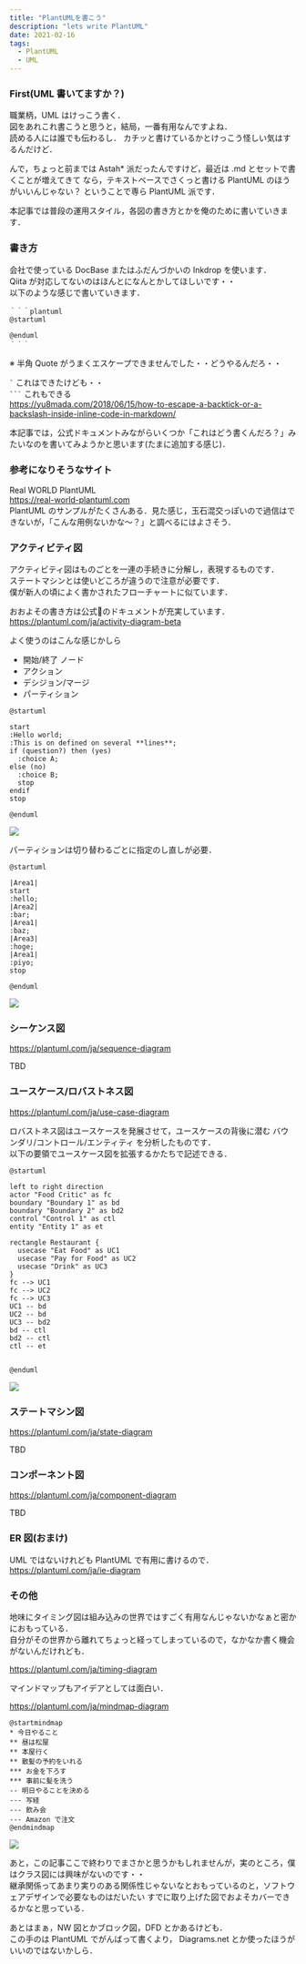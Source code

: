 ```yaml
---
title: "PlantUMLを書こう"
description: "lets write PlantUML"
date: 2021-02-16
tags:
  - PlantUML
  - UML
---
```


### First(UML 書いてますか？)

職業柄，UML はけっこう書く．  
図をあれこれ書こうと思うと，結局，一番有用なんですよね．  
読める人には誰でも伝わるし．
カチッと書けているかとけっこう怪しい気はするんだけど．  

んで，ちょっと前までは Astah* 派だったんですけど，最近は .md とセットで書くことが増えてきて
なら，テキストベースでさくっと書ける PlantUML のほうがいいんじゃない？ ということで専ら PlantUML 派です．

本記事では普段の運用スタイル，各図の書き方とかを俺のために書いていきます．

### 書き方 

会社で使っている DocBase またはふだんづかいの Inkdrop を使います．  
Qiita が対応してないのはほんとになんとかしてほしいです・・  
以下のような感じで書いていきます．

```
｀｀｀plantuml
@startuml

@enduml
｀｀｀
```

※ 半角 Quote がうまくエスケープできませんでした・・どうやるんだろ・・

`` ` `` これはできたけども・・  
`` ``` `` これもできる  
https://yu8mada.com/2018/06/15/how-to-escape-a-backtick-or-a-backslash-inside-inline-code-in-markdown/

本記事では，公式ドキュメントみながらいくつか「これはどう書くんだろ？」みたいなのを書いてみようかと思います(たまに追加する感じ)．

### 参考になりそうなサイト

Real WORLD PlantUML  
https://real-world-plantuml.com  
PlantUML のサンプルがたくさんある．見た感じ，玉石混交っぽいので過信はできないが，「こんな用例ないかな〜？」と調べるにはよさそう．

### アクティビティ図

アクティビティ図はものごとを一連の手続きに分解し，表現するものです．  
ステートマシンとは使いどころが違うので注意が必要です．  
僕が新人の頃によく書かされたフローチャートに似ています．

おおよその書き方は公式のドキュメントが充実しています．  
https://plantuml.com/ja/activity-diagram-beta

よく使うのはこんな感じかしら
- 開始/終了 ノード
- アクション
- デシジョン/マージ
- パーティション

```plantuml
@startuml

start
:Hello world;
:This is on defined on several **lines**;
if (question?) then (yes)
  :choice A;
else (no)
  :choice B;
  stop
endif
stop

@enduml
```

![](https://d1q5p5okdzyz0p.cloudfront.net/2021-02-20210215-image1.png)

パーティションは切り替わるごとに指定のし直しが必要．

```plantuml
@startuml

|Area1|
start
:hello;
|Area2|
:bar;
|Area1|
:baz;
|Area3|
:hoge;
|Area1|
:piyo;
stop

@enduml
```

![](https://d1q5p5okdzyz0p.cloudfront.net/2021-02-20210215-image2.png)

### シーケンス図

https://plantuml.com/ja/sequence-diagram

TBD

### ユースケース/ロバストネス図

https://plantuml.com/ja/use-case-diagram

ロバストネス図はユースケースを発展させて，ユースケースの背後に潜む バウンダリ/コントロール/エンティティ を分析したものです．  
以下の要領でユースケース図を拡張するかたちで記述できる．

```plantuml
@startuml

left to right direction
actor "Food Critic" as fc
boundary "Boundary 1" as bd
boundary "Boundary 2" as bd2
control "Control 1" as ctl
entity "Entity 1" as et

rectangle Restaurant {
  usecase "Eat Food" as UC1
  usecase "Pay for Food" as UC2
  usecase "Drink" as UC3
}
fc --> UC1
fc --> UC2
fc --> UC3
UC1 -- bd
UC2 -- bd
UC3 -- bd2
bd -- ctl
bd2 -- ctl
ctl -- et


@enduml
```

![](https://d1q5p5okdzyz0p.cloudfront.net/2021-02-20210215-image3.png)

### ステートマシン図

https://plantuml.com/ja/state-diagram

TBD

### コンポーネント図

https://plantuml.com/ja/component-diagram

TBD

### ER 図(おまけ)

UML ではないけれども PlantUML で有用に書けるので．  
https://plantuml.com/ja/ie-diagram


### その他

地味にタイミング図は組み込みの世界ではすごく有用なんじゃないかなぁと密かにおもっている．  
自分がその世界から離れてちょっと経ってしまっているので，なかなか書く機会がないんだけれども．

https://plantuml.com/ja/timing-diagram


マインドマップもアイデアとしては面白い．

https://plantuml.com/ja/mindmap-diagram

```plantuml
@startmindmap
* 今日やること
** 昼は松屋
** 本屋行く
** 散髪の予約をいれる
*** お金を下ろす
*** 事前に髪を洗う
-- 明日やることを決める
--- 写経
--- 飲み会
--- Amazon で注文
@endmindmap
```

![](https://d1q5p5okdzyz0p.cloudfront.net/2021-02-20210215-image_mindmap.png)


あと，この記事ここで終わりでまさかと思うかもしれませんが，実のところ，僕はクラス図には興味がないのです・・  
継承関係ってあまり実りのある関係性じゃないなとおもっているのと，ソフトウェアデザインで必要なものはだいたい
すでに取り上げた図でおよそカバーできるかなと思っている．

あとはまぁ，NW 図とかブロック図，DFD とかあるけども．  
この手のは PlantUML でがんばって書くより， Diagrams.net とか使ったほうがいいのではないかしら．
